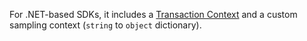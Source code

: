 For .NET-based SDKs, it includes a [Transaction Context](https://github.com/getsentry/sentry-dotnet/blob/main/src/Sentry/Protocol/TransactionContext.cs) and a custom sampling context (`string` to `object` dictionary).
